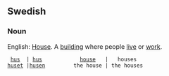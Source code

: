 ==Swedish==
===Noun===

English: [[House]]. A [[building]] where people [[live]] or [[work]].


  [[hus]]  | [[hus]]            [[house]]   |   houses
 [[huset]] |[[husen]]         the house | the houses